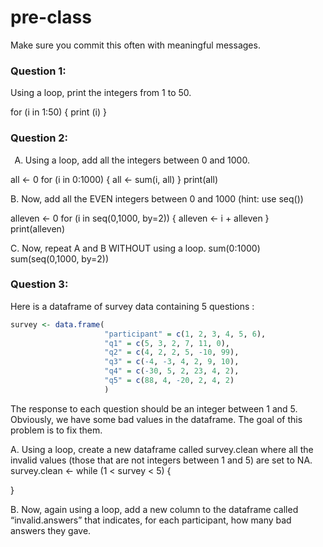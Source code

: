 # pre-class


Make sure you commit this often with meaningful messages. 




### Question 1:

Using a loop, print the integers from 1 to 50. 

for (i in 1:50) {
  print (i)
}


### Question 2:

A.  Using a loop, add all the integers between 0 and 1000.

all <- 0
for (i in 0:1000) {
  all <- sum(i, all)
}
print(all)

B. Now, add all the EVEN integers between 0 and 1000 (hint: use seq())

alleven <- 0
for (i in seq(0,1000, by=2)) {
  alleven <- i + alleven
}  
print(alleven)

C. Now, repeat A and B WITHOUT using a loop.
sum(0:1000)
sum(seq(0,1000, by=2))

### Question 3:

Here is a dataframe of survey data containing 5 questions :

```{r, eval=FALSE}
survey <- data.frame(
                     "participant" = c(1, 2, 3, 4, 5, 6),
                     "q1" = c(5, 3, 2, 7, 11, 0),
                     "q2" = c(4, 2, 2, 5, -10, 99),
                     "q3" = c(-4, -3, 4, 2, 9, 10),
                     "q4" = c(-30, 5, 2, 23, 4, 2),
                     "q5" = c(88, 4, -20, 2, 4, 2)
                     )
```
The response to each question should be an integer between 1 and 5. Obviously, we have some bad values in the dataframe. The goal of this problem is to fix them.

A. Using a loop, create a new dataframe called survey.clean where all the invalid values (those that are not integers between 1 and 5) are set to NA.
survey.clean <- while (1 < survey < 5) {
  
}

B. Now, again using a loop, add a new column to the dataframe called “invalid.answers” that indicates, for each participant, how many bad answers they gave.